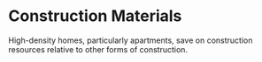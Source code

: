 # Construction Materials

High-density homes, particularly apartments, save on construction resources relative to other forms of construction.